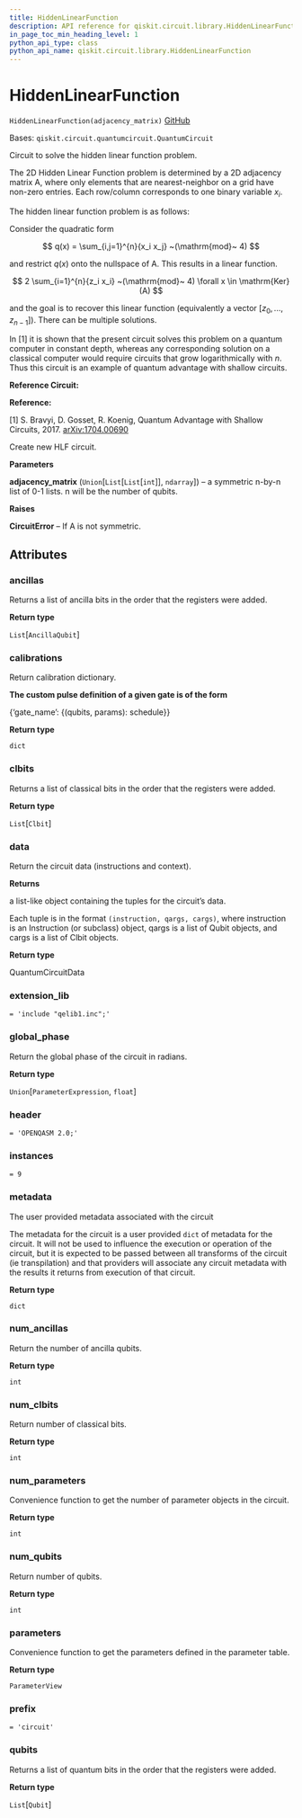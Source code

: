 ```yaml
---
title: HiddenLinearFunction
description: API reference for qiskit.circuit.library.HiddenLinearFunction
in_page_toc_min_heading_level: 1
python_api_type: class
python_api_name: qiskit.circuit.library.HiddenLinearFunction
---
```


# HiddenLinearFunction

<span id="qiskit.circuit.library.HiddenLinearFunction" />

`HiddenLinearFunction(adjacency_matrix)` [GitHub](https://github.com/qiskit/qiskit/tree/stable/0.19/qiskit/circuit/library/hidden_linear_function.py "view source code")

Bases: `qiskit.circuit.quantumcircuit.QuantumCircuit`

Circuit to solve the hidden linear function problem.

The 2D Hidden Linear Function problem is determined by a 2D adjacency matrix A, where only elements that are nearest-neighbor on a grid have non-zero entries. Each row/column corresponds to one binary variable $x_i$.

The hidden linear function problem is as follows:

Consider the quadratic form

$$
q(x) = \sum_{i,j=1}^{n}{x_i x_j} ~(\mathrm{mod}~ 4)
$$

and restrict $q(x)$ onto the nullspace of A. This results in a linear function.

$$
2 \sum_{i=1}^{n}{z_i x_i} ~(\mathrm{mod}~ 4)  \forall  x \in \mathrm{Ker}(A)
$$

and the goal is to recover this linear function (equivalently a vector $[z_0, ..., z_{n-1}]$). There can be multiple solutions.

In \[1] it is shown that the present circuit solves this problem on a quantum computer in constant depth, whereas any corresponding solution on a classical computer would require circuits that grow logarithmically with $n$. Thus this circuit is an example of quantum advantage with shallow circuits.

**Reference Circuit:**

>

**Reference:**

\[1] S. Bravyi, D. Gosset, R. Koenig, Quantum Advantage with Shallow Circuits, 2017. [arXiv:1704.00690](https://arxiv.org/abs/1704.00690)

Create new HLF circuit.

**Parameters**

**adjacency\_matrix** (`Union`\[`List`\[`List`\[`int`]], `ndarray`]) – a symmetric n-by-n list of 0-1 lists. n will be the number of qubits.

**Raises**

**CircuitError** – If A is not symmetric.

## Attributes

<span id="qiskit.circuit.library.HiddenLinearFunction.ancillas" />

### ancillas

Returns a list of ancilla bits in the order that the registers were added.

**Return type**

`List`\[`AncillaQubit`]

<span id="qiskit.circuit.library.HiddenLinearFunction.calibrations" />

### calibrations

Return calibration dictionary.

**The custom pulse definition of a given gate is of the form**

\{‘gate\_name’: \{(qubits, params): schedule}}

**Return type**

`dict`

<span id="qiskit.circuit.library.HiddenLinearFunction.clbits" />

### clbits

Returns a list of classical bits in the order that the registers were added.

**Return type**

`List`\[`Clbit`]

<span id="qiskit.circuit.library.HiddenLinearFunction.data" />

### data

Return the circuit data (instructions and context).

**Returns**

a list-like object containing the tuples for the circuit’s data.

Each tuple is in the format `(instruction, qargs, cargs)`, where instruction is an Instruction (or subclass) object, qargs is a list of Qubit objects, and cargs is a list of Clbit objects.

**Return type**

QuantumCircuitData

<span id="qiskit.circuit.library.HiddenLinearFunction.extension_lib" />

### extension\_lib

`= 'include "qelib1.inc";'`

<span id="qiskit.circuit.library.HiddenLinearFunction.global_phase" />

### global\_phase

Return the global phase of the circuit in radians.

**Return type**

`Union`\[`ParameterExpression`, `float`]

<span id="qiskit.circuit.library.HiddenLinearFunction.header" />

### header

`= 'OPENQASM 2.0;'`

<span id="qiskit.circuit.library.HiddenLinearFunction.instances" />

### instances

`= 9`

<span id="qiskit.circuit.library.HiddenLinearFunction.metadata" />

### metadata

The user provided metadata associated with the circuit

The metadata for the circuit is a user provided `dict` of metadata for the circuit. It will not be used to influence the execution or operation of the circuit, but it is expected to be passed between all transforms of the circuit (ie transpilation) and that providers will associate any circuit metadata with the results it returns from execution of that circuit.

**Return type**

`dict`

<span id="qiskit.circuit.library.HiddenLinearFunction.num_ancillas" />

### num\_ancillas

Return the number of ancilla qubits.

**Return type**

`int`

<span id="qiskit.circuit.library.HiddenLinearFunction.num_clbits" />

### num\_clbits

Return number of classical bits.

**Return type**

`int`

<span id="qiskit.circuit.library.HiddenLinearFunction.num_parameters" />

### num\_parameters

Convenience function to get the number of parameter objects in the circuit.

**Return type**

`int`

<span id="qiskit.circuit.library.HiddenLinearFunction.num_qubits" />

### num\_qubits

Return number of qubits.

**Return type**

`int`

<span id="qiskit.circuit.library.HiddenLinearFunction.parameters" />

### parameters

Convenience function to get the parameters defined in the parameter table.

**Return type**

`ParameterView`

<span id="qiskit.circuit.library.HiddenLinearFunction.prefix" />

### prefix

`= 'circuit'`

<span id="qiskit.circuit.library.HiddenLinearFunction.qubits" />

### qubits

Returns a list of quantum bits in the order that the registers were added.

**Return type**

`List`\[`Qubit`]

